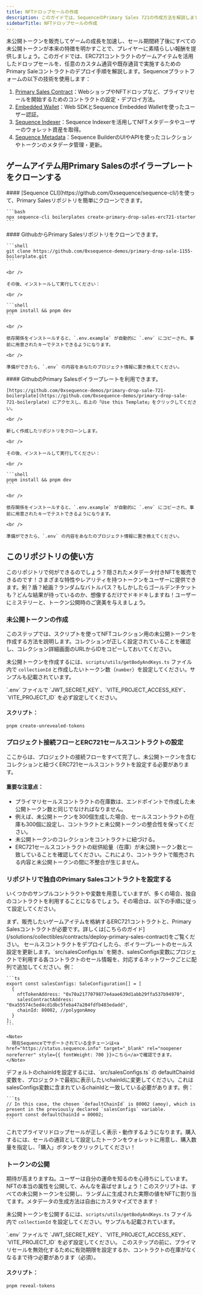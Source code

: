 ```yaml
---
title: NFTドロップセールの作成
description: このガイドでは、SequenceのPrimary Sales 721の作成方法を解説します。セールスコントラクトの作成、NFTコントラクトの作成、コレクションの作成、未公開トークンの作成・公開、ウォレット認証、購入・ミントまでの手順を含みます。
sidebarTitle: NFTドロップセールの作成
---
```


未公開トークンを販売してゲームの成長を加速し、セール期間終了後にすべての未公開トークンが本来の特徴を明かすことで、プレイヤーに素晴らしい報酬を提供しましょう。このガイドでは、ERC721コントラクトのゲームアイテムを活用したドロップセールを、任意のカスタム通貨や既存通貨で実施するためのPrimary Saleコントラクトのデプロイ手順を解説します。Sequenceプラットフォームの以下の技術を使用します：
1. [Primary Sales Contract](/solutions/collectibles/contracts/deploy-primary-sales-contract/)：WebショップやNFTドロップなど、プライマリセールを開始するためのコントラクトの設定・デプロイ方法。
2. [Embedded Wallet](/solutions/wallets/embedded-wallet/overview)：Web SDKとSequence Embedded Walletを使ったユーザー認証。
3. [Sequence Indexer](/solutions/builder/indexer)：Sequence Indexerを活用してNFTメタデータやユーザーのウォレット資産を取得。
4. [Sequence Metadata](/solutions/builder/collections)：Sequence BuilderのUIやAPIを使ったコレクションやトークンのメタデータ管理・更新。

## ゲームアイテム用Primary Salesのボイラープレートをクローンする

<Tabs>
  <Tab title="Sequence CLI">
    #### [Sequence CLI](https://github.com/0xsequence/sequence-cli/)を使って、Primary Salesリポジトリを簡単にクローンできます。

    ```bash
    npx sequence-cli boilerplates create-primary-drop-sales-erc721-starter
    ```
  </Tab>

  <Tab title="Github">
    #### GithubからPrimary Salesリポジトリをクローンできます。

    ```shell
    git clone https://github.com/0xsequence-demos/primary-drop-sale-1155-boilerplate.git
    ```

    <br />

    その後、インストールして実行してください：

    <br />

    ```shell
    pnpm install && pnpm dev
    ```

    <br />

    依存関係をインストールすると、`.env.example` が自動的に `.env` にコピーされ、事前に用意されたキーでテストできるようになります。

    <br />

    準備ができたら、`.env` の内容をあなたのプロジェクト情報に置き換えてください。
  </Tab>

  <Tab title="Githubテンプレート">
    #### GithubのPrimary Salesボイラープレートを利用できます。

    [https://github.com/0xsequence-demos/primary-drop-sale-721-boilerplate](https://github.com/0xsequence-demos/primary-drop-sale-721-boilerplate) にアクセスし、右上の「Use this Template」をクリックしてください。

    <br />

    新しく作成したリポジトリをクローンします。

    <br />

    その後、インストールして実行してください：

    <br />

    ```shell
    pnpm install && pnpm dev
    ```

    <br />

    依存関係をインストールすると、`.env.example` が自動的に `.env` にコピーされ、事前に用意されたキーでテストできるようになります。

    <br />

    準備ができたら、`.env` の内容をあなたのプロジェクト情報に置き換えてください。
  </Tab>
</Tabs>

## このリポジトリの使い方
このリポジトリで何ができるのでしょう？隠されたメタデータ付きNFTを販売できるのです！さまざまな特性やレアリティを持つトークンをユーザーに提供できます。剣？盾？絵画？ランダムなバトルパス？もしかしたらゴールデンチケットも？どんな結果が待っているのか、想像するだけでドキドキしますね！ユーザーにミステリーと、トークン公開時のご褒美を与えましょう。

### 未公開トークンの作成
このステップでは、スクリプトを使ってNFTコレクション用の未公開トークンを作成する方法を説明します。コレクションが正しく設定されていることを確認し、コレクション詳細画面のURLからIDをコピーしておいてください。

未公開トークンを作成するには、`scripts/utils/getBodyAndKeys.ts` ファイル内で `collectionId` と作成したいトークン数（`number`）を設定してください。サンプルも記載されています。

<Warning>
  `.env` ファイルで `JWT_SECRET_KEY`、`VITE_PROJECT_ACCESS_KEY`、`VITE_PROJECT_ID` を必ず設定してください。
</Warning>

#### スクリプト：

```bash
pnpm create-unrevealed-tokens
```

### プロジェクト接続フローとERC721セールスコントラクトの設定
ここからは、プロジェクトの接続フローをすべて完了し、未公開トークンを含むコレクションと紐づくERC721セールスコントラクトを設定する必要があります。

#### 重要な注意点：

- プライマリセールスコントラクトの在庫数は、エンドポイントで作成した未公開トークン数と同じでなければなりません。
- 例えば、未公開トークンを300個生成した場合、セールスコントラクトの在庫も300個に設定し、コントラクトと未公開トークンの整合性を保ってください。
- 未公開トークンのコレクションをコントラクトに紐づける。
- ERC721セールスコントラクトの総供給量（在庫）が未公開トークン数と一致していることを確認してください。これにより、コントラクトで販売される内容と未公開トークンの間に不整合が生じません。

### リポジトリで独自のPrimary Salesコントラクトを設定する
いくつかのサンプルコントラクトや変数を用意していますが、多くの場合、独自のコントラクトを利用することになるでしょう。その場合は、以下の手順に従って設定してください。

<Steps>
  <Step title="Sequence BuilderでPrimary Salesコントラクトをデプロイする。">
    まず、販売したいゲームアイテムを格納するERC721コントラクトと、Primary Salesコントラクトが必要です。詳しくは[こちらのガイド](/solutions/collectibles/contracts/deploy-primary-sales-contract)をご覧ください。
  </Step>

  <Step title="プロジェクトのセールス設定を行う。">
    セールスコントラクトをデプロイしたら、ボイラープレートのセールス設定を更新します。`src/salesConfigs.ts` を開き、salesConfigs変数にプロジェクトで利用する各コントラクトのセール情報を、対応するネットワークごとに配列で追加してください。例：

    ```ts
    export const salesConfigs: SaleConfiguration[] = [
      {
        nftTokenAddress: "0x70a2177079877e4aae639d1abb29ffa537b94970",
        salesContractAddress: "0xa55574c5ed4cd1dbc5feba47a204fdfb483edadd",
        chainId: 80002, //polygonAmoy
      }
    ];
    ```

    <Note>
      現在Sequenceでサポートされている全チェーンは<a href="https://status.sequence.info" target="_blank" rel="noopener noreferrer" style={{ fontWeight: 700 }}>こちら</a>で確認できます。
    </Note>
  </Step>

  <Step title="プロジェクトのデフォルトchainIdを設定する。">
    デフォルトのchainIdを設定するには、`src/salesConfigs.ts` の defaultChainId 変数を、プロジェクトで最初に表示したいchainIdに変更してください。これはsalesConfigs変数に含まれているchainIdと一致している必要があります。例：

    ```ts
    // In this case, the chosen `defaultChainId` is 80002 (amoy), which is present in the previously declared `salesConfigs` variable.
    export const defaultChainId = 80002;
    ```
  </Step>

  <Step title="完了です！">
    これでプライマリドロップセールが正しく表示・動作するようになります。購入するには、セールの通貨として設定したトークンをウォレットに用意し、購入数量を指定し、「購入」ボタンをクリックしてください！
  </Step>
</Steps>

### トークンの公開
期待が高まりますね。ユーザーは自分の運命を知るのを心待ちにしています。NFTの本当の属性を公開して、みんなを喜ばせましょう！このスクリプトは、すべての未公開トークンを公開し、ランダムに生成された実際の値をNFTに割り当てます。メタデータの生成方法は自由にカスタマイズできます！

未公開トークンを公開するには、`scripts/utils/getBodyAndKeys.ts` ファイル内で `collectionId` を設定してください。サンプルも記載されています。

<Warning>
  `.env` ファイルで `JWT_SECRET_KEY`、`VITE_PROJECT_ACCESS_KEY`、`VITE_PROJECT_ID` を必ず設定してください。
  このステップの前に、プライマリセールを無効化するために有効期限を設定するか、コントラクトの在庫がなくなるまで待つ必要があります（必須）。
</Warning>

#### スクリプト：

```bash
pnpm reveal-tokens
```
